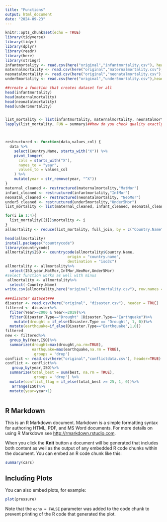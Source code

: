 ```yaml
---
title: "Functions"
output: html_document
date: "2024-09-23"
---
```


```r
knitr::opts_chunk$set(echo = TRUE)
library(tidyverse)
library(tidyr)
library(dplyr)
library(readr)
library(here)
library(stringr)
infantmortality <- read.csv(here("original","infantmortality.csv"), header=TRUE)
maternalmortality <- read.csv(here("original","maternalmortality.csv"),header=TRUE)
neonatalmortality <- read.csv(here("original","neonatalmortality.csv"),header=TRUE)
under5mortality <- read.csv(here("original","under5mortality.csv"),header=TRUE)

##create a function that creates dataset for all
head(infantmortality)
head(maternalmortality)
head(neonatalmortality)
head(under5mortality)


list_mortality <- list(infantmortality, maternalmortality, neonatalmortality, under5mortality)
lapply(list_mortality, FUN = summary)##how do you check quality exactly here??##



restructured <- function(data,values_col) {
  data %>%
    select(Country.Name, starts_with("X")) %>%
    pivot_longer(
      cols = starts_with("X"),
      names_to = "year",
      values_to = values_col
    ) %>%
    mutate(year = str_remove(year, "^X")) 
}
maternal_cleaned <- restructured(maternalmortality,"MatMor")
infant_cleaned <- restructured(infantmortality,"InfMor")
neonatal_cleaned <- restructured(neonatalmortality, "NeoMor")
under5_cleaned <- restructured(under5mortality,"Under5Mor")
list_mortality <- list(maternal_cleaned, infant_cleaned, neonatal_cleaned, under5_cleaned)

for(i in 1:4){
  list_mortality[[i]]$mortality <- i
}
allmortality <- reduce(list_mortality, full_join, by = c("Country.Name", "year"))

head(allmortality)
install.packages("countrycode")
library(countrycode)
allmortality$ISO <- countrycode(allmortality$Country.Name,
                            origin = "country.name",
                            destination = "iso3c")
allmortality <- allmortality%>%
  select(ISO,year,MatMor,InfMor,NeoMor,Under5Mor)
#select function works as well with minus
 allmortality <- allmortality%>%
  select(-Country.Name)
write.csv(allmortality,here("original","allmortality.csv"), row.names = FALSE)
 
###disaster dataset###
disaster <- read.csv(here("original", "disaster.csv"), header = TRUE)
filtered <- disaster%>%
  filter(Year>=2000 & Year<=2019)%>%
  filter(Disaster.Type=="Drought" |Disaster.Type=="Earthquake")%>%
    mutate(drought = if_else(Disaster.Type == "Drought", 1, 0))%>%
  mutate(earthquake=if_else(Disaster.Type=="Earthquake",1,0))
filtered
new <- filtered%>%
  group_by(Year,ISO)%>%
  summarize(drought=max(drought,na.rm=TRUE),
            earthquake=max(earthquake,na.rm = TRUE),
            .groups = 'drop')
conflict <- read.csv(here("original","conflictdata.csv"), header=TRUE)
conflict <- conflict%>%
   group_by(year,ISO)%>%
  summarize(total_best = sum(best, na.rm = TRUE),
            .groups = 'drop') %>%
  mutate(conflict_flag = if_else(total_best >= 25, 1, 0))%>%
   arrange(ISO)%>%
  mutate(year=year+1)



```

## R Markdown

This is an R Markdown document. Markdown is a simple formatting syntax for authoring HTML, PDF, and MS Word documents. For more details on using R Markdown see <http://rmarkdown.rstudio.com>.

When you click the **Knit** button a document will be generated that includes both content as well as the output of any embedded R code chunks within the document. You can embed an R code chunk like this:

```r
summary(cars)
```

## Including Plots

You can also embed plots, for example:

```r
plot(pressure)
```

Note that the `echo = FALSE` parameter was added to the code chunk to prevent printing of the R code that generated the plot.
